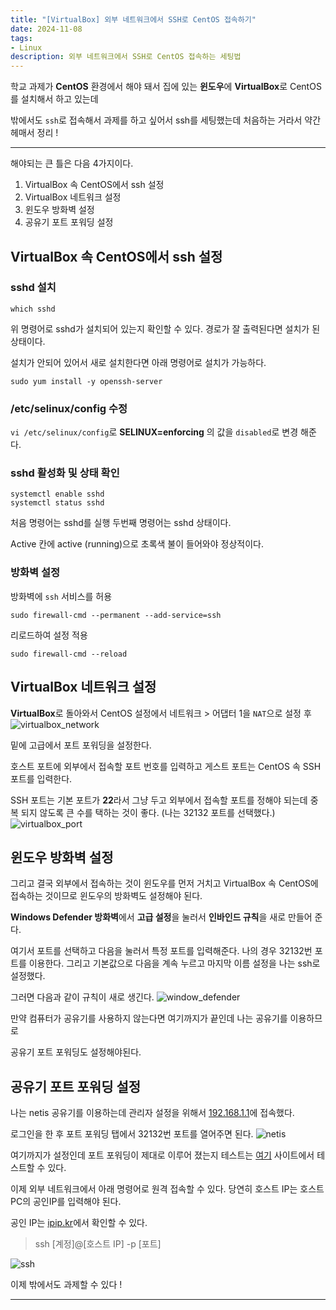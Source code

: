 ```yaml
---
title: "[VirtualBox] 외부 네트워크에서 SSH로 CentOS 접속하기"
date: 2024-11-08
tags:
- Linux
description: 외부 네트워크에서 SSH로 CentOS 접속하는 세팅법
---
```


학교 과제가 **CentOS** 환경에서 해야 돼서 집에 있는 **윈도우**에 **VirtualBox**로 CentOS를 설치해서 하고 있는데

밖에서도 `ssh`로 접속해서 과제를 하고 싶어서 ssh를 세팅했는데 처음하는 거라서 약간 헤매서 정리 !

***
해야되는 큰 틀은 다음 4가지이다.
1. VirtualBox 속 CentOS에서 ssh 설정
2. VirtualBox 네트워크 설정
3. 윈도우 방화벽 설정
4. 공유기 포트 포워딩 설정

## VirtualBox 속 CentOS에서 ssh 설정

### sshd 설치

```
which sshd
```

위 명령어로 sshd가 설치되어 있는지 확인할 수 있다. 경로가 잘 출력된다면 설치가 된 상태이다.

설치가 안되어 있어서 새로 설치한다면 아래 명령어로 설치가 가능하다.
```
sudo yum install -y openssh-server
```
### /etc/selinux/config 수정

`vi /etc/selinux/config`로 **SELINUX=enforcing** 의 값을 `disabled`로 변경 해준다.

### sshd 활성화 및 상태 확인

```
systemctl enable sshd
systemctl status sshd
```

처음 명령어는 sshd를 실행 두번째 명령어는 sshd 상태이다.

Active 칸에 active (running)으로 초록색 불이 들어와야 정상적이다.

### 방화벽 설정

방화벽에 `ssh` 서비스를 허용
```
sudo firewall-cmd --permanent --add-service=ssh
```

리로드하여 설정 적용
```
sudo firewall-cmd --reload
```

## VirtualBox 네트워크 설정
**VirtualBox**로 돌아와서 CentOS 설정에서 네트워크 > 어댑터 1을 `NAT`으로 설정 후
![virtualbox_network](/images/post-36/virtualbox_network.png)

밑에 고급에서 포트 포워딩을 설정한다. 

호스트 포트에 외부에서 접속할 포트 번호를 입력하고 게스트 포트는 CentOS 속 SSH 포트를 입력한다.

SSH 포트는 기본 포트가 **22**라서 그냥 두고 외부에서 접속할 포트를 정해야 되는데 중복 되지 않도록 큰 수를 택하는 것이 좋다. (나는 32132 포트를 선택했다.)
![virtualbox_port](/images/post-36/virtualbox_port.png)

## 윈도우 방화벽 설정
그리고 결국 외부에서 접속하는 것이 윈도우를 먼저 거치고 VirtualBox 속 CentOS에 접속하는 것이므로 윈도우의 방화벽도 설정해야 된다.

**Windows Defender 방화벽**에서 **고급 설정**을 눌러서 **인바인드 규칙**을 새로 만들어 준다.

여기서 포트를 선택하고 다음을 눌러서 특정 포트를 입력해준다. 나의 경우 32132번 포트를 이용한다. 그리고 기본값으로 다음을 계속 누르고 마지막 이름 설정을 나는 ssh로 설정했다. 

그러면 다음과 같이 규칙이 새로 생긴다.
![window_defender](/images/post-36/window_defender.png)

만약 컴퓨터가 공유기를 사용하지 않는다면 여기까지가 끝인데 나는 공유기를 이용하므로

공유기 포트 포워딩도 설정해야된다.

## 공유기 포트 포워딩 설정

나는 netis 공유기를 이용하는데 관리자 설정을 위해서 [192.168.1.1](http://192.168.1.1/)에 접속했다.

로그인을 한 후 포트 포워딩 탭에서 32132번 포트를 열어주면 된다.
![netis](/images/post-36/netis.png)

여기까지가 설정인데 포트 포워딩이 제대로 이루어 졌는지 테스트는 [여기](https://www.yougetsignal.com/tools/open-ports/) 사이트에서 테스트할 수 있다.

이제 외부 네트워크에서 아래 명령어로 원격 접속할 수 있다. 당연히 호스트 IP는 호스트 PC의 공인IP를 입력해야 된다.

공인 IP는 [ipip.kr](https://ipip.kr/)에서 확인할 수 있다.

> ssh [계정]@[호스트 IP] -p [포트]

![ssh](/images/post-36/ssh.png)

이제 밖에서도 과제할 수 있다 !
***